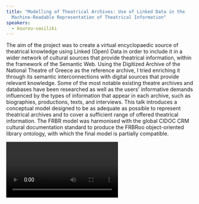 ```yaml
---
title: "Modelling of Theatrical Archives: Use of Linked Data in the
  Machine-Readable Representation of Theatrical Information"
speakers:
  - kourou-vasiliki
---
```

The aim of the project was to create a virtual encyclopaedic source of theatrical knowledge using Linked (Open) Data in order to include it in a wider network of cultural sources that provide theatrical information, within the framework of the Semantic Web. Using the Digitized Archive of the National Theatre of Greece as the reference archive, I tried enriching it through its semantic interconnections with digital sources that provide relevant knowledge. Some of the most notable existing theatre archives and databases have been researched as well as the users' informative demands influenced by the types of information that appear in each archive, such as biographies, productions, texts, and interviews. This talk introduces a conceptual model designed to be as adequate as possible to represent theatrical archives and to cover a sufficient range of offered theatrical information. The FRBR model was harmonised with the global CIDOC CRM cultural documentation standard to produce the FRBRoo object-oriented library ontology, with which the final model is partially compatible.

<Video provider="youtube" id="R49ZT7rNq9s" />
